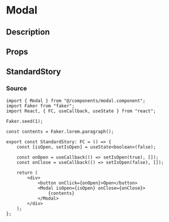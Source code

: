 
<Meta title="general/modal" component={Modal} />

# Modal

## Description

## Props
<Props of={Modal} />

## StandardStory
<Preview>
	<Story name="standard">
		<StandardStory />
	</Story>
</Preview>

### Source
```tsx
import { Modal } from "@/components/modal.component";
import Faker from "faker";
import React, { FC, useCallback, useState } from "react";

Faker.seed(1);

const contents = Faker.lorem.paragraph();

export const StandardStory: FC = () => {
	const [isOpen, setIsOpen] = useState<boolean>(false);

	const onOpen = useCallback(() => setIsOpen(true), []);
	const onClose = useCallback(() => setIsOpen(false), []);

	return (
		<div>
			<button onClick={onOpen}>Open</button>
			<Modal isOpen={isOpen} onClose={onClose}>
				{contents}
			</Modal>
		</div>
	);
};
```
